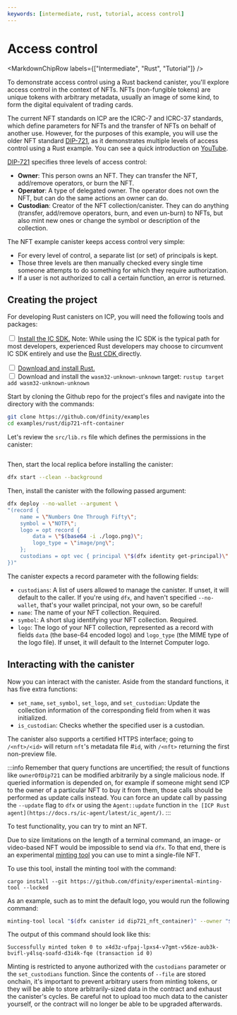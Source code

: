 ```yaml
---
keywords: [intermediate, rust, tutorial, access control]
---
```



# Access control

<MarkdownChipRow labels={["Intermediate", "Rust", "Tutorial"]} />

To demonstrate access control using a Rust backend canister, you'll explore access control in the context of NFTs. NFTs (non-fungible tokens) are unique tokens with arbitrary
metadata, usually an image of some kind, to form the digital equivalent of trading cards.

The current NFT standards on ICP are the ICRC-7 and ICRC-37 standards, which define parameters for NFTs and the transfer of NFTs on behalf of another use. However, for the purposes of this example, you will use the older NFT standard [DIP-721](https://github.com/Psychedelic/DIP721), as it demonstrates multiple levels of access control using a Rust example. You can see a quick introduction on [YouTube](https://youtu.be/1po3udDADp4).

[DIP-721](https://github.com/Psychedelic/DIP721) specifies three levels of access control:
- **Owner**: This person owns an NFT. They can transfer the NFT, add/remove operators, or burn the NFT.
- **Operator**: A type of delegated owner. The operator does not own the NFT, but can do the same actions an owner can do.
- **Custodian**: Creator of the NFT collection/canister. They can do anything (transfer, add/remove operators, burn, and even un-burn) to NFTs, but also mint new ones or change the symbol or description of the collection.

The NFT example canister keeps access control very simple:
- For every level of control, a separate list (or set) of principals is kept.
- Those three levels are then manually checked every single time someone attempts to do something for which they require authorization.
- If a user is not authorized to call a certain function, an error is returned.

## Creating the project

For developing Rust canisters on ICP, you will need the following tools and packages:

<Tabs>
<TabItem value="prereq" label="Prerequisites" default>

<input type="checkbox"/> <a href="/docs/current/building-dapps/getting-started/install">Install the IC SDK.</a> Note: While using the IC SDK is the typical path for most developers, experienced Rust developers may choose to circumvent IC SDK entirely and use the <a href="https://github.com/dfinity/cdk-rs"> Rust CDK </a> directly.
<div>
</div>
<input type="checkbox"/> <a href="https://doc.rust-lang.org/book/ch01-01-installation.html">Download and install Rust.</a>
<div>
</div>
<input type="checkbox"/> Download and install the <code>wasm32-unknown-unknown</code> target: <code>rustup target add wasm32-unknown-unknown</code>

</TabItem>
</Tabs>

Start by cloning the Github repo for the project's files and navigate into the directory with the commands:

```sh
git clone https://github.com/dfinity/examples
cd examples/rust/dip721-nft-container
```

Let's review the `src/lib.rs` file which defines the permissions in the canister:

```rust ../../../../references/samples/rust/dip721-nft-container/src/dip721-nft-container_backend/src/lib.rs
```

Then, start the local replica before installing the canister:

```sh
dfx start --clean --background
```

Then, install the canister with the following passed argument:

```sh
dfx deploy --no-wallet --argument \
"(record {
    name = \"Numbers One Through Fifty\";
    symbol = \"NOTF\";
    logo = opt record {
        data = \"$(base64 -i ./logo.png)\";
        logo_type = \"image/png\";
    };
    custodians = opt vec { principal \"$(dfx identity get-principal)\" };
})"
```

The canister expects a record parameter with the following fields:

- `custodians`: A list of users allowed to manage the canister. If unset, it will default to the caller. If you're using `dfx`, and haven't specified `--no-wallet`, that's your wallet principal, not your own, so be careful!
- `name`: The name of your NFT collection. Required.
- `symbol`: A short slug identifying your NFT collection. Required.
- `logo`: The logo of your NFT collection, represented as a record with fields `data` (the base-64 encoded logo) and `logo_type` (the MIME type of the logo file). If unset, it will default to the Internet Computer logo.

## Interacting with the canister

Now you can interact with the canister. Aside from the standard functions, it has five extra functions:

- `set_name`, `set_symbol`, `set_logo`, and `set_custodian`: Update the collection information of the corresponding field from when it was initialized.
- `is_custodian`: Checks whether the specified user is a custodian.

The canister also supports a certified HTTPS interface; going to `/<nft>/<id>` will return `nft`'s metadata file #`id`, with `/<nft>` returning the first non-preview file.

:::info
Remember that query functions are uncertified; the result of functions like `ownerOfDip721` can be modified arbitrarily by a single malicious node. If queried information is depended on, for example if someone might send ICP to the owner of a particular NFT to buy it from them, those calls should be performed as update calls instead. You can force an update call by passing the `--update` flag to `dfx` or using the `Agent::update` function in `the [ICP Rust agent](https://docs.rs/ic-agent/latest/ic_agent/)`.
:::

To test functionality, you can try to mint an NFT.

Due to size limitations on the length of a terminal command, an image- or video-based NFT would be impossible to send via `dfx`. To that end, there is an experimental [minting tool](https://github.com/dfinity/experimental-minting-tool) you can use to mint a single-file NFT.

To use this tool, install the minting tool with the command:

`cargo install --git https://github.com/dfinity/experimental-minting-tool --locked`

As an example, such as to mint the default logo, you would run the following command:

```sh
minting-tool local "$(dfx canister id dip721_nft_container)" --owner "$(dfx identity get-principal)" --file ./logo.png --sha2-auto
```

The output of this command should look like this:

```
Successfully minted token 0 to x4d3z-ufpaj-lpxs4-v7gmt-v56ze-aub3k-bvifl-y4lsq-soafd-d3i4k-fqe (transaction id 0)
```

Minting is restricted to anyone authorized with the `custodians` parameter or the `set_custodians` function. Since the contents of `--file` are stored onchain, it's important to prevent arbitrary users from minting tokens, or they will be able to store arbitrarily-sized data in the contract and exhaust the canister's cycles. Be careful not to upload too much data to the canister yourself, or the contract will no longer be able to be upgraded afterwards.
